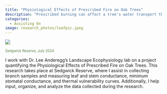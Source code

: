 ```yaml
---
title: "Physiological Effects of Prescribed Fire on Oak Trees"
description: "Prescribed burning can affect a tree's water transport through its stem and leaves, the rate of water loss through its stomata and cuticle when the stomata are closed, and tempurature variability."
categories:
  - Assisting On
image: research_photos/leafpic.jpeg
---
```



![](research_photos/leafpic.jpeg){.lightbox data-lightbox="first" 
description="Collecting branches from post-burn trees to measure leaf and stem hydraulic conductivity. Sedgwick Reserve, July 2024"}

<span style="font-size: 0.8em; color: #5A8045;">Sedgwick Reserve, July 2024</span>

I work with Dr. Lee Anderegg's Landscape Ecophysiology lab on a project quantifying the Physiological Effects of Prescribed Fire on Oak Trees. This research takes place at Sedgwick Reserve, where I assist in collecting branch samples and measuring leaf and stem conductance, minimum stomatal conductance, and thermal vulnerability curves. Additionally, I help input, organize, and analyze the data collected during the research.
